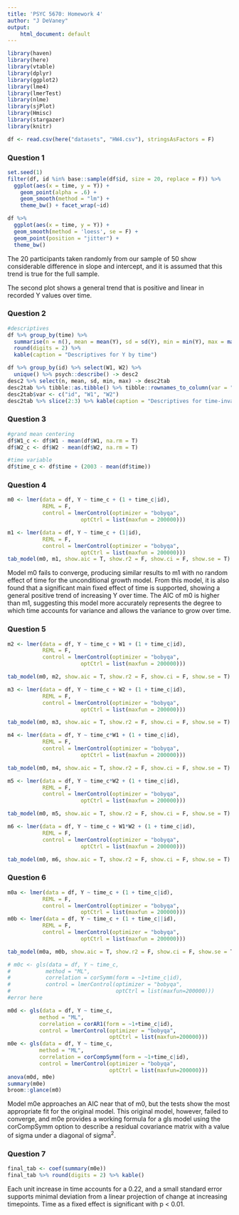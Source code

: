 ```yaml
---
title: 'PSYC 5670: Homework 4'
author: "J DeVaney"
output: 
    html_document: default
---
```


```r
library(haven)
library(here)
library(vtable)
library(dplyr)
library(ggplot2)
library(lme4)
library(lmerTest)
library(nlme)
library(sjPlot)
library(Hmisc)
library(stargazer)
library(knitr)
```

```r
df <- read.csv(here("datasets", "HW4.csv"), stringsAsFactors = F)
```

### Question 1
```r
set.seed(1)
filter(df, id %in% base::sample(df$id, size = 20, replace = F)) %>% 
  ggplot(aes(x = time, y = Y)) +
    geom_point(alpha = .6) + 
    geom_smooth(method = "lm") +
    theme_bw() + facet_wrap(~id)

df %>% 
  ggplot(aes(x = time, y = Y)) +
  geom_smooth(method = 'loess', se = F) +
  geom_point(position = "jitter") +
  theme_bw()
```

The 20 participants taken randomly from our sample of 50 show considerable difference in slope and intercept, and it is assumed that this trend is true for the full sample.

The second plot shows a general trend that is positive and linear in recorded Y values over time.


### Question 2
```r
#descriptives
df %>% group_by(time) %>% 
  summarise(n = n(), mean = mean(Y), sd = sd(Y), min = min(Y), max = max(Y)) %>%
  round(digits = 2) %>% 
  kable(caption = "Descriptives for Y by time")

df %>% group_by(id) %>% select(W1, W2) %>% 
  unique() %>% psych::describe() -> desc2
desc2 %>% select(n, mean, sd, min, max) -> desc2tab
desc2tab %>% tibble::as.tibble() %>% tibble::rownames_to_column(var = "var")
desc2tab$var <- c("id", "W1", "W2")
desc2tab %>% slice(2:3) %>% kable(caption = "Descriptives for time-invariant covariates")
```

### Question 3
```r
#grand mean centering
df$W1_c <- df$W1 - mean(df$W1, na.rm = T)
df$W2_c <- df$W2 - mean(df$W2, na.rm = T)

#time variable
df$time_c <- df$time + (2003 - mean(df$time))
```

### Question 4
```r
m0 <- lmer(data = df, Y ~ time_c + (1 + time_c|id),
           REML = F,
           control = lmerControl(optimizer = "bobyqa",
                       optCtrl = list(maxfun = 200000)))

m1 <- lmer(data = df, Y ~ time_c + (1|id),
           REML = F,
           control = lmerControl(optimizer = "bobyqa",
                       optCtrl = list(maxfun = 200000)))
tab_model(m0, m1, show.aic = T, show.r2 = F, show.ci = F, show.se = T)
```

Model m0 fails to converge, producing similar results to m1 with no random effect of time for the unconditional growth model. From this model, it is also found that a significant main fixed effect of time is supported, showing a general positive trend of increasing Y over time. The AIC of m0 is higher than m1, suggesting this model more accurately represents the degree to which time accounts for variance and allows the variance to grow over time.


### Question 5
```r
m2 <- lmer(data = df, Y ~ time_c + W1 + (1 + time_c|id),
           REML = F,
           control = lmerControl(optimizer = "bobyqa",
                       optCtrl = list(maxfun = 200000)))

tab_model(m0, m2, show.aic = T, show.r2 = F, show.ci = F, show.se = T)

m3 <- lmer(data = df, Y ~ time_c + W2 + (1 + time_c|id),
           REML = F,
           control = lmerControl(optimizer = "bobyqa",
                       optCtrl = list(maxfun = 200000)))

tab_model(m0, m3, show.aic = T, show.r2 = F, show.ci = F, show.se = T)

m4 <- lmer(data = df, Y ~ time_c*W1 + (1 + time_c|id),
           REML = F,
           control = lmerControl(optimizer = "bobyqa",
                       optCtrl = list(maxfun = 200000)))

tab_model(m0, m4, show.aic = T, show.r2 = F, show.ci = F, show.se = T)

m5 <- lmer(data = df, Y ~ time_c*W2 + (1 + time_c|id),
           REML = F,
           control = lmerControl(optimizer = "bobyqa",
                       optCtrl = list(maxfun = 200000)))

tab_model(m0, m5, show.aic = T, show.r2 = F, show.ci = F, show.se = T)

m6 <- lmer(data = df, Y ~ time_c + W1*W2 + (1 + time_c|id),
           REML = F,
           control = lmerControl(optimizer = "bobyqa",
                       optCtrl = list(maxfun = 200000)))

tab_model(m0, m6, show.aic = T, show.r2 = F, show.ci = F, show.se = T)
```

### Question 6
```r
m0a <- lmer(data = df, Y ~ time_c + (1 + time_c|id),
           REML = F,
           control = lmerControl(optimizer = "bobyqa",
                       optCtrl = list(maxfun = 200000)))
m0b <- lmer(data = df, Y ~ time_c + (1 + time_c||id),
           REML = F,
           control = lmerControl(optimizer = "bobyqa",
                       optCtrl = list(maxfun = 200000)))

tab_model(m0a, m0b, show.aic = T, show.r2 = F, show.ci = F, show.se = T)
```

```r
# m0c <- gls(data = df, Y ~ time_c,
#           method = "ML",
#           correlation = corSymm(form = ~1+time_c|id),
#           control = lmerControl(optimizer = "bobyqa",
#                                 optCtrl = list(maxfun=200000)))
#error here
```

```r
m0d <- gls(data = df, Y ~ time_c,
          method = "ML",
          correlation = corAR1(form = ~1+time_c|id),
          control = lmerControl(optimizer = "bobyqa",
                                optCtrl = list(maxfun=200000)))
m0e <- gls(data = df, Y ~ time_c,
          method = "ML",
          correlation = corCompSymm(form = ~1+time_c|id),
          control = lmerControl(optimizer = "bobyqa",
                                optCtrl = list(maxfun=200000)))
anova(m0d, m0e)
summary(m0e)
broom::glance(m0)
```

Model m0e approaches an AIC near that of m0, but the tests show the most appropriate fit for the original model. This original model, however, failed to converge, and m0e provides a working formula for a gls model using the corCompSymm option to describe a residual covariance matrix with a value of sigma under a diagonal of sigma^2^.


### Question 7
```r
final_tab <- coef(summary(m0e))
final_tab %>% round(digits = 2) %>% kable()
```

Each unit increase in time accounts for a 0.22, and a small standard error supports minimal deviation from a linear projection of change at increasing timepoints. Time as a fixed effect is significant with p < 0.01. 